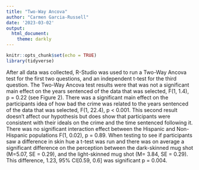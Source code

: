 ```yaml
---
title: "Two-Way Ancova"
author: "Carmen Garcia-Russell"
date: '2023-03-02'
output:
  html_document:
    theme: darkly
---
```


```r
knitr::opts_chunk$set(echo = TRUE)
library(tidyverse)
```

  After all data was collected, R-Studio was used to run a Two-Way Ancova test for the first two questions, and an independent t-test for the third question. The Two-Way Ancova test results were that was not a significant main effect on the years sentenced of the data that was selected, F(1, 1.4), p = 0.22 (see Figure 2). There was a significant main effect on the participants idea of how bad the crime was related to the years sentenced of the data that was selected, F(1, 22.4), p < 0.001. This second result doesn’t affect our hypothesis but does show that participants were consistent with their ideals on the crime and the time sentenced following it. There was no significant interaction effect between the Hispanic and Non-Hispanic populations F(1, 0.02), p = 0.89. When testing to see if participants saw a difference in skin hue a t-test was run and there was on average a significant difference on the perception between the dark-skinned mug shot (M=5.07, SE = 0.29), and the light-skinned mug shot (M= 3.84, SE = 0.29). This difference, 1.23, 95% CI[0.59, 0.6] was significant p = 0.004.